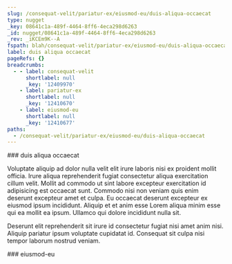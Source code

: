 ```yaml
---
slug: /consequat-velit/pariatur-ex/eiusmod-eu/duis-aliqua-occaecat
type: nugget
_key: 08641c1a-489f-4464-8ff6-4eca298d6263
_id: nugget/08641c1a-489f-4464-8ff6-4eca298d6263
_rev: _iKCEm9K--A
fspath: blah/consequat-velit/pariatur-ex/eiusmod-eu/duis-aliqua-occaecat.md
label: duis aliqua occaecat
pageRefs: {}
breadcrumbs:
  - - label: consequat-velit
      shortlabel: null
      _key: '12409970'
    - label: pariatur-ex
      shortlabel: null
      _key: '12410670'
    - label: eiusmod-eu
      shortlabel: null
      _key: '12410677'
paths:
  - /consequat-velit/pariatur-ex/eiusmod-eu/duis-aliqua-occaecat
---
```


<NuggetArea>
<Nugget slug="/consequat-velit/pariatur-ex/eiusmod-eu/duis-aliqua-occaecat" type="nugget" _key="08641c1a-489f-4464-8ff6-4eca298d6263" _id="nugget/08641c1a-489f-4464-8ff6-4eca298d6263" _rev="_iKCEm9K--A" fspath="blah/consequat-velit/pariatur-ex/eiusmod-eu/duis-aliqua-occaecat.md" label="duis aliqua occaecat" paths="/consequat-velit/pariatur-ex/eiusmod-eu/duis-aliqua-occaecat">
<NuggetBody>
### duis aliqua occaecat

Voluptate aliquip ad dolor nulla velit elit irure laboris nisi ex proident mollit officia. Irure aliqua reprehenderit fugiat consectetur aliqua exercitation cillum velit. Mollit ad commodo ut sint labore excepteur exercitation id adipisicing est occaecat sunt. Commodo nisi non veniam quis enim deserunt excepteur amet et culpa. Eu occaecat deserunt excepteur ex eiusmod ipsum incididunt. Aliquip et et anim esse Lorem aliqua minim esse qui ea mollit ea ipsum. Ullamco qui dolore incididunt nulla sit.

Deserunt elit reprehenderit sit irure id consectetur fugiat nisi amet anim nisi. Aliquip pariatur ipsum voluptate cupidatat id. Consequat sit culpa nisi tempor laborum nostrud veniam.

</NuggetBody>
<Breadcrumbs>
<Crumbs>
<Crumb _key="12409970" label="consequat-velit" /><Crumb _key="12410670" label="pariatur-ex" /><Crumb _key="12410677" label="eiusmod-eu" />
</Crumbs>
</Breadcrumbs>
</Nugget>

<NuggetsInbound>
</NuggetsInbound>
<NuggetsOutbound>
</NuggetsOutbound>
</NuggetArea>
<PassagesInbound>
<Passage direction="inbound" type="passage" _key="12410677" _id="passage/12410677" _rev="_iKCEm9K--_" label="eiusmod-eu" passage="eiusmod-eu" fspath="blah/consequat-velit/pariatur-ex/eiusmod-eu" paths="/consequat-velit/pariatur-ex/eiusmod-eu" slug="/consequat-velit/pariatur-ex/eiusmod-eu">
<NuggetBody>
### eiusmod-eu

</NuggetBody>
<Breadcrumbs>
<Crumbs>
<Crumb _key="12409970" label="consequat-velit" /><Crumb _key="12410670" label="pariatur-ex" />
</Crumbs>
</Breadcrumbs>
</Passage>

</PassagesInbound>
<PassagesOutbound>
</PassagesOutbound>